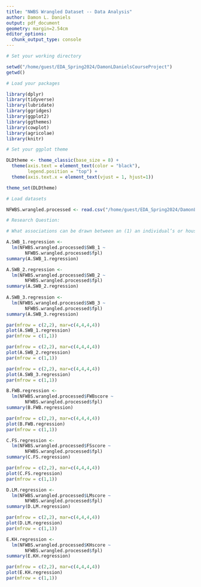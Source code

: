 ```yaml
---
title: "NWBS Wrangled Dataset -- Data Analysis"
author: Damon L. Daniels
output: pdf_document
geometry: margin=2.54cm
editor_options: 
  chunk_output_type: console
---
```




``` r
# Set your working directory

setwd("/home/guest/EDA_Spring2024/DamonLDanielsCourseProject")
getwd()

# Load your packages

library(dplyr)
library(tidyverse)
library(lubridate)
library(ggridges)
library(ggplot2)
library(ggthemes)
library(cowplot)
library(agricolae)
library(knitr)

# Set your ggplot theme

DLDtheme <- theme_classic(base_size = 8) +
  theme(axis.text = element_text(color = "black"), 
        legend.position = "top") +
  theme(axis.text.x = element_text(vjust = 1, hjust=1))

theme_set(DLDtheme)

```

``` r

# Load datasets

NFWBS.wrangled.processed <- read.csv("/home/guest/EDA_Spring2024/DamonLDanielsCourseProject/Data/Processed_Data/NFWBS_cleaned_PROCESSED.csv")

```

``` r

# Research Question:

# What associations can be drawn between an (1) an individual’s or household’s federal poverty level (FPL), (2) self-reported assessments of financial well-being, and (3) measures of financial knowledge?

A.SWB_1.regression <- 
  lm(NFWBS.wrangled.processed$SWB_1 ~ 
       NFWBS.wrangled.processed$fpl)
summary(A.SWB_1.regression)

A.SWB_2.regression <- 
  lm(NFWBS.wrangled.processed$SWB_2 ~ 
       NFWBS.wrangled.processed$fpl)
summary(A.SWB_2.regression)
  
A.SWB_3.regression <- 
  lm(NFWBS.wrangled.processed$SWB_3 ~ 
       NFWBS.wrangled.processed$fpl)
summary(A.SWB_3.regression)

par(mfrow = c(2,2), mar=c(4,4,4,4))
plot(A.SWB_1.regression)
par(mfrow = c(1,1))

par(mfrow = c(2,2), mar=c(4,4,4,4))
plot(A.SWB_2.regression)
par(mfrow = c(1,1))

par(mfrow = c(2,2), mar=c(4,4,4,4))
plot(A.SWB_3.regression)
par(mfrow = c(1,1))

B.FWB.regression <-
  lm(NFWBS.wrangled.processed$FWBscore ~ 
       NFWBS.wrangled.processed$fpl)
summary(B.FWB.regression)

par(mfrow = c(2,2), mar=c(4,4,4,4))
plot(B.FWB.regression)
par(mfrow = c(1,1))

C.FS.regression <-
  lm(NFWBS.wrangled.processed$FSscore ~ 
       NFWBS.wrangled.processed$fpl)
summary(C.FS.regression)

par(mfrow = c(2,2), mar=c(4,4,4,4))
plot(C.FS.regression)
par(mfrow = c(1,1))

D.LM.regression <-
  lm(NFWBS.wrangled.processed$LMscore ~ 
       NFWBS.wrangled.processed$fpl)
summary(D.LM.regression)

par(mfrow = c(2,2), mar=c(4,4,4,4))
plot(D.LM.regression)
par(mfrow = c(1,1))

E.KH.regression <-
  lm(NFWBS.wrangled.processed$KHscore ~ 
       NFWBS.wrangled.processed$fpl)
summary(E.KH.regression)

par(mfrow = c(2,2), mar=c(4,4,4,4))
plot(E.KH.regression)
par(mfrow = c(1,1))

```


